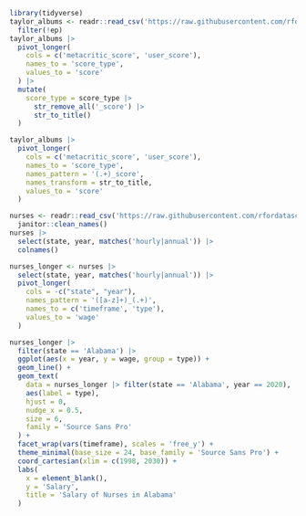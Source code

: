 


```r
library(tidyverse)
taylor_albums <- readr::read_csv('https://raw.githubusercontent.com/rfordatascience/tidytuesday/master/data/2023/2023-10-17/taylor_albums.csv') |> 
  filter(!ep)
taylor_albums |> 
  pivot_longer(
    cols = c('metacritic_score', 'user_score'),
    names_to = 'score_type',
    values_to = 'score'
  ) |> 
  mutate(
    score_type = score_type |> 
      str_remove_all('_score') |> 
      str_to_title() 
  )
```


```r
taylor_albums |> 
  pivot_longer(
    cols = c('metacritic_score', 'user_score'),
    names_to = 'score_type',
    names_pattern = '(.+)_score',
    names_transform = str_to_title,
    values_to = 'score'
  )
```


```r
nurses <- readr::read_csv('https://raw.githubusercontent.com/rfordatascience/tidytuesday/master/data/2021/2021-10-05/nurses.csv') |>  
  janitor::clean_names()
nurses |> 
  select(state, year, matches('hourly|annual')) |> 
  colnames()
```


```r
nurses_longer <- nurses |> 
  select(state, year, matches('hourly|annual')) |> 
  pivot_longer(
    cols = -c("state", "year"),
    names_pattern = '([a-z]+)_(.+)',
    names_to = c('timeframe', 'type'),
    values_to = 'wage'
  )
```

```r
nurses_longer |> 
  filter(state == 'Alabama') |> 
  ggplot(aes(x = year, y = wage, group = type)) +
  geom_line() +
  geom_text(
    data = nurses_longer |> filter(state == 'Alabama', year == 2020),
    aes(label = type),
    hjust = 0,
    nudge_x = 0.5,
    size = 6,
    family = 'Source Sans Pro'
  ) +
  facet_wrap(vars(timeframe), scales = 'free_y') +
  theme_minimal(base_size = 24, base_family = 'Source Sans Pro') +
  coord_cartesian(xlim = c(1998, 2030)) +
  labs(
    x = element_blank(),
    y = 'Salary',
    title = 'Salary of Nurses in Alabama'
  )
```
















